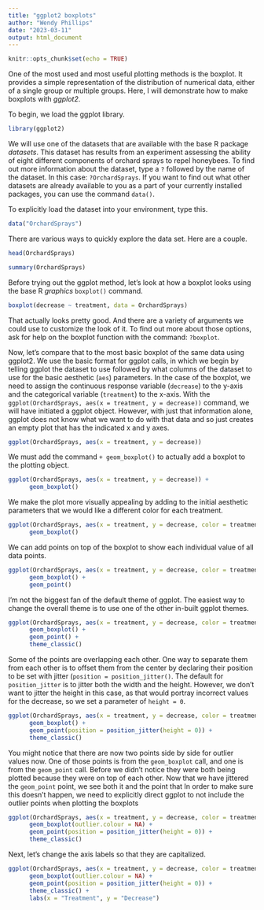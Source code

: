```yaml
---
title: "ggplot2 boxplots"
author: "Wendy Phillips"
date: "2023-03-11"
output: html_document
---
```


```r
knitr::opts_chunk$set(echo = TRUE)
```

One of the most used and most useful plotting methods is the boxplot. It provides a simple representation of the distribution of numerical data, either of a single group or multiple groups. Here, I will demonstrate how to make boxplots with *ggplot2*.



To begin, we load the ggplot library.
```r
library(ggplot2)
```

We will use one of the datasets that are available with the base R package *datasets*. This dataset has results from an experiment assessing the ability of eight different components of orchard sprays to repel honeybees. To find out more information about the dataset, type a `?` followed by the name of the dataset. In this case: `?OrchardSprays`. If you want to find out what other datasets are already available to you as a part of your currently installed packages, you can use the command `data()`.

To explicitly load the dataset into your environment, type this.
```r
data("OrchardSprays")
```

There are various ways to quickly explore the data set. Here are a couple.
```r
head(OrchardSprays)
```

```r
summary(OrchardSprays)
```

Before trying out the ggplot method, let's look at how a boxplot looks using the base R *graphics* `boxplot()` command.
```r
boxplot(decrease ~ treatment, data = OrchardSprays)
```
That actually looks pretty good. And there are a variety of arguments we could use to customize the look of it. To find out more about those options, ask for help on the boxplot function with the command: `?boxplot`.  

Now, let's compare that to the most basic boxplot of the same data using ggplot2. We use the basic format for ggplot calls, in which we begin by telling ggplot the dataset to use followed by what columns of the dataset to use for the basic aesthetic (`aes`) parameters. In the case of the boxplot, we need to assign the continuous response variable (`decrease`) to the y-axis and the categorical variable (`treatment`) to the x-axis. With the `ggplot(OrchardSprays, aes(x = treatment, y = decrease))` command, we will have initiated a ggplot object. However, with just that information alone, ggplot does not know what we want to do with that data and so just creates an empty plot that has the indicated x and y axes.
```r
ggplot(OrchardSprays, aes(x = treatment, y = decrease))
```

We must add the command `+ geom_boxplot()` to actually add a boxplot to the plotting object.
```r
ggplot(OrchardSprays, aes(x = treatment, y = decrease)) +
      geom_boxplot()
```

We make the plot more visually appealing by adding to the initial aesthetic parameters that we would like a different color for each treatment.
```r
ggplot(OrchardSprays, aes(x = treatment, y = decrease, color = treatment)) +
      geom_boxplot()
```

We can add points on top of the boxplot to show each individual value of all data points.
```r
ggplot(OrchardSprays, aes(x = treatment, y = decrease, color = treatment)) +
      geom_boxplot() +
      geom_point()
```

I'm not the biggest fan of the default theme of ggplot. The easiest way to change the overall theme is to use one of the other in-built ggplot themes.
```r
ggplot(OrchardSprays, aes(x = treatment, y = decrease, color = treatment)) +
      geom_boxplot() +
      geom_point() +
      theme_classic()
```

Some of the points are overlapping each other. One way to separate them from each other is to offset them from the center by declaring their position to be set with jitter (`position = position_jitter()`. The default for `position_jitter` is to jitter both the width and the height. However, we don't want to jitter the height in this case, as that would portray incorrect values for the decrease, so we set a parameter of `height = 0`.
```r
ggplot(OrchardSprays, aes(x = treatment, y = decrease, color = treatment)) +
      geom_boxplot() +
      geom_point(position = position_jitter(height = 0)) +
      theme_classic()
```

You might notice that there are now two points side by side for outlier values now. One of those points is from the `geom_boxplot` call, and one is from the `geom_point` call. Before we didn't notice they were both being plotted because they were on top of each other. Now that we have jittered the `geom_point` point, we see both it and the point that  In order to make sure this doesn't happen, we need to explicitly direct ggplot to not include the outlier points when plotting the boxplots

```r
ggplot(OrchardSprays, aes(x = treatment, y = decrease, color = treatment)) +
      geom_boxplot(outlier.colour = NA) +
      geom_point(position = position_jitter(height = 0)) +
      theme_classic()
```


Next, let's change the axis labels so that they are capitalized.
```r
ggplot(OrchardSprays, aes(x = treatment, y = decrease, color = treatment)) +
      geom_boxplot(outlier.colour = NA) +
      geom_point(position = position_jitter(height = 0)) +
      theme_classic() +
      labs(x = "Treatment", y = "Decrease")
```

